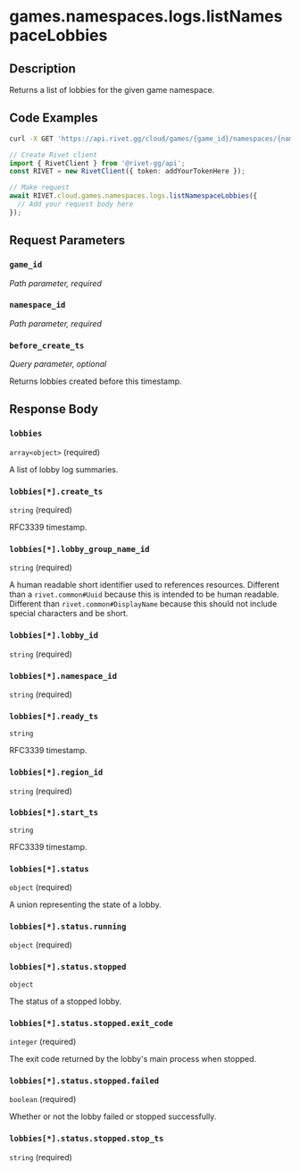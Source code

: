 

# games.namespaces.logs.listNamespaceLobbies

## Description

Returns a list of lobbies for the given game namespace.


## Code Examples

<CodeGroup title='Request' tag='GET' label='https://api.rivet.gg/cloud/games/{game_id}/namespaces/{namespace_id}/logs/lobbies'>

```bash {{ title: 'cURL' }}
curl -X GET 'https://api.rivet.gg/cloud/games/{game_id}/namespaces/{namespace_id}/logs/lobbies'
```

```ts
// Create Rivet client
import { RivetClient } from '@rivet-gg/api';
const RIVET = new RivetClient({ token: addYourTokenHere });

// Make request
await RIVET.cloud.games.namespaces.logs.listNamespaceLobbies({
  // Add your request body here
});
```

</CodeGroup>


## Request Parameters


### `game_id`

_Path parameter, required_





### `namespace_id`

_Path parameter, required_





### `before_create_ts`

_Query parameter, optional_


Returns lobbies created before this timestamp.


## Response Body

### `lobbies`

`array<object>` (required)

A list of lobby log summaries.

### `lobbies[*].create_ts`

`string` (required)

RFC3339 timestamp.

### `lobbies[*].lobby_group_name_id`

`string` (required)

A human readable short identifier used to references resources. Different than a `rivet.common#Uuid` because this is intended to be human readable. Different than `rivet.common#DisplayName` because this should not include special characters and be short.

### `lobbies[*].lobby_id`

`string` (required)

### `lobbies[*].namespace_id`

`string` (required)

### `lobbies[*].ready_ts`

`string`

RFC3339 timestamp.

### `lobbies[*].region_id`

`string` (required)

### `lobbies[*].start_ts`

`string`

RFC3339 timestamp.

### `lobbies[*].status`

`object` (required)

A union representing the state of a lobby.

### `lobbies[*].status.running`

`object` (required)

### `lobbies[*].status.stopped`

`object`

The status of a stopped lobby.

### `lobbies[*].status.stopped.exit_code`

`integer` (required)

The exit code returned by the lobby's main process when stopped.

### `lobbies[*].status.stopped.failed`

`boolean` (required)

Whether or not the lobby failed or stopped successfully.

### `lobbies[*].status.stopped.stop_ts`

`string` (required)



